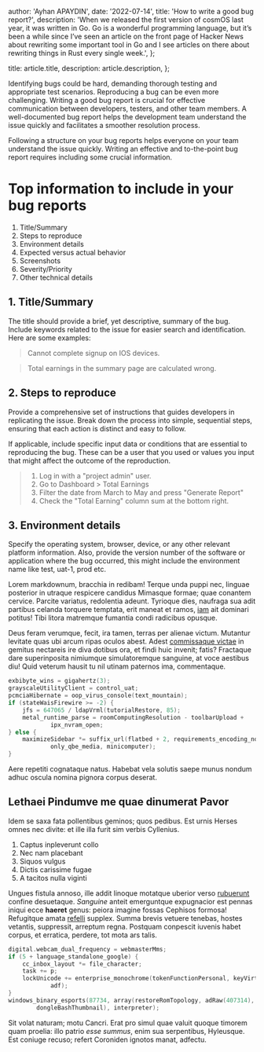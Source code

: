 
  author: 'Ayhan APAYDIN',
  date: '2022-07-14',
  title: 'How to write a good bug report?',
  description:
    'When we released the first version of cosmOS last year, it was written in Go. Go is a wonderful programming language, but it’s been a while since I’ve seen an article on the front page of Hacker News about rewriting some important tool in Go and I see articles on there about rewriting things in Rust every single week.',
};

  title: article.title,
  description: article.description,
};


Identifying bugs could be hard, demanding thorough testing and appropriate test scenarios. Reproducing a bug can be even more challenging. Writing a good bug report is crucial for effective communication between developers, testers, and other team members. A well-documented bug report helps the development team understand the issue quickly and facilitates a smoother resolution process.

Following a structure on your bug reports helps everyone on your team understand the issue quickly. Writing an effective and to-the-point bug report requires including some crucial information.

# Top information to include in your bug reports

1. Title/Summary
2. Steps to reproduce
3. Environment details
4. Expected versus actual behavior
5. Screenshots
6. Severity/Priority
7. Other technical details

## 1. Title/Summary

The title should provide a brief, yet descriptive, summary of the bug. Include keywords related to the issue for easier search and identification. Here are some examples:

> Cannot complete signup on IOS devices.

> Total earnings in the summary page are calculated wrong.

## 2. Steps to reproduce

Provide a comprehensive set of instructions that guides developers in replicating the issue. Break down the process into simple, sequential steps, ensuring that each action is distinct and easy to follow.

If applicable, include specific input data or conditions that are essential to reproducing the bug. These can be a user that you used or values you input that might affect the outcome of the reproduction.

> 1. Log in with a "project admin" user.
> 2. Go to Dashboard > Total Earnings
> 3. Filter the date from March to May and press "Generate Report"
> 4. Check the "Total Earning" column sum at the bottom right.

## 3. Environment details

Specify the operating system, browser, device, or any other relevant platform information. Also, provide the version number of the software or application where the bug occurred, this might include the environment name like test, uat-1, prod etc.

Lorem markdownum, bracchia in redibam! Terque unda puppi nec, linguae posterior
in utraque respicere candidus Mimasque formae; quae conantem cervice. Parcite
variatus, redolentia adeunt. Tyrioque dies, naufraga sua adit partibus celanda
torquere temptata, erit maneat et ramos, [iam](#) ait dominari
potitus! Tibi litora matremque fumantia condi radicibus opusque.

Deus feram verumque, fecit, ira tamen, terras per alienae victum. Mutantur
levitate quas ubi arcum ripas oculos abest. Adest [commissaque
victae](#) in gemitus nectareis ire diva
dotibus ora, et findi huic invenit; fatis? Fractaque dare superinposita
nimiumque simulatoremque sanguine, at voce aestibus diu! Quid veterum hausit tu
nil utinam paternos ima, commentaque.

```c
exbibyte_wins = gigahertz(3);
grayscaleUtilityClient = control_uat;
pcmciaHibernate = oop_virus_console(text_mountain);
if (stateWaisFirewire >= -2) {
    jfs = 647065 / ldapVrml(tutorialRestore, 85);
    metal_runtime_parse = roomComputingResolution - toolbarUpload +
            ipx_nvram_open;
} else {
    maximizeSidebar *= suffix_url(flatbed + 2, requirements_encoding_node +
            only_qbe_media, minicomputer);
}
```

Aere repetiti cognataque natus. Habebat vela solutis saepe munus nondum adhuc
oscula nomina pignora corpus deserat.

## Lethaei Pindumve me quae dinumerat Pavor

Idem se saxa fata pollentibus geminos; quos pedibus. Est urnis Herses omnes nec
divite: et ille illa furit sim verbis Cyllenius.

1. Captus inpleverunt collo
2. Nec nam placebant
3. Siquos vulgus
4. Dictis carissime fugae
5. A tacitos nulla viginti

Ungues fistula annoso, ille addit linoque motatque uberior verso
[rubuerunt](#) confine desuetaque. _Sanguine_ anteit
emerguntque expugnacior est pennas iniqui ecce **haeret** genus: peiora imagine
fossas Cephisos formosa! Refugitque amata [refelli](#)
supplex. Summa brevis vetuere tenebas, hostes vetantis, suppressit, arreptum
regna. Postquam conpescit iuvenis habet corpus, et erratica, perdere, tot mota
ars talis.

```c
digital.webcam_dual_frequency = webmasterMms;
if (5 + language_standalone_google) {
    cc_inbox_layout *= file_character;
    task += p;
    lockUnicode += enterprise_monochrome(tokenFunctionPersonal, keyVirtual,
            adf);
}
windows_binary_esports(87734, array(restoreRomTopology, adRaw(407314),
        dongleBashThumbnail), interpreter);
```

Sit volat naturam; motu Cancri. Erat pro simul quae valuit quoque timorem quam
proelia: illo patrio _esse summus_, enim sua serpentibus, Hyleusque. Est coniuge
recuso; refert Coroniden ignotos manat, adfectu.
